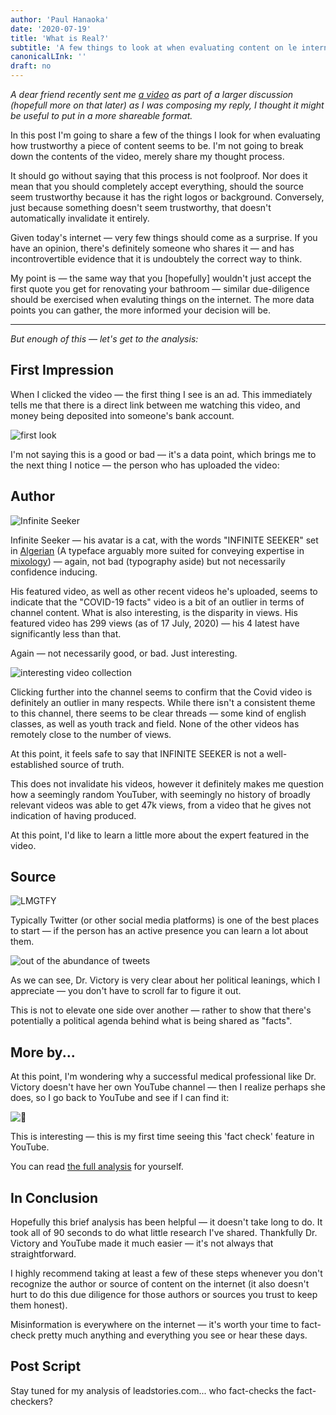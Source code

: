 ```yaml
---
author: 'Paul Hanaoka'
date: '2020-07-19'
title: 'What is Real?'
subtitle: 'A few things to look at when evaluating content on le internet.'
canonicalLInk: ''
draft: no
---
```


_A dear friend recently sent me [a video](https://www.youtube.com/watch?v=WQB_nksm5Gc) as part of a larger discussion (hopefull more on that later) as I was composing my reply, I thought it might be useful to put in a more shareable format._

In this post I'm going to share a few of the things I look for when evaluating how trustworthy a piece of content seems to be. I'm not going to break down the contents of the video, merely share my thought process.

It should go without saying that this process is not foolproof. Nor does it mean that you should completely accept everything, should the source seem trustworthy because it has the right logos or background. Conversely, just because something doesn't seem trustworthy, that doesn't automatically invalidate it entirely.

Given today's internet — very few things should come as a surprise. If you have an opinion, there's definitely someone who shares it — and has incontrovertible evidence that it is undoubtely the correct way to think.

My point is — the same way that you [hopefully] wouldn't just accept the first quote you get for renovating your bathroom — similar due-diligence should be exercised when evaluting things on the internet. The more data points you can gather, the more informed your decision will be.

---

_But enough of this — let's get to the analysis:_

## First Impression

When I clicked the video — the first thing I see is an ad. This immediately tells me that there is a direct link between me watching this video, and money being deposited into someone's bank account. 

![first look](/images/real-0.png)

I'm not saying this is a good or bad — it's a data point, which brings me to the next thing I notice — the person who has uploaded the video:

## Author

![Infinite Seeker](/images/real-1.png)

Infinite Seeker — his avatar is a cat, with the words "INFINITE SEEKER" set in [Algerian](https://en.wikipedia.org/wiki/Algerian_(typeface)) (A typeface arguably more suited for conveying expertise in [mixology](https://www.patrontequila.com/binaries/content/gallery/patrontequila/site-popup/2020/core-line/coreline-popup-desktop.png)) — again, not bad (typography aside) but  not necessarily confidence inducing.

His featured video, as well as other recent videos he's uploaded, seems to indicate that the "COVID-19 facts" video is a bit of an outlier in terms of channel content. What is also interesting, is the disparity in views. His featured video has 299 views (as of 17 July, 2020) — his 4 latest have significantly less than that.

Again — not necessarily good, or bad. Just interesting.

![interesting video collection](/images/real-2.png)

Clicking further into the channel seems to confirm that the Covid video is definitely an outlier in many respects. While there isn't a consistent theme to this channel, there seems to be clear threads — some kind of english classes, as well as youth track and field. None of the other videos has remotely close to the number of views. 

At this point, it feels safe to say that INFINITE SEEKER is not a well-established source of truth.

This does not invalidate his videos, however it definitely makes me question how a seemingly random YouTuber, with seemingly no history of broadly relevant videos was able to get 47k views, from a video that he gives not indication of having produced.

At this point, I'd like to learn a little more about the expert featured in the video.

## Source

![LMGTFY](/images/real-5.png)

Typically Twitter (or other social media platforms) is one of the best places to start — if the person has an active presence you can learn a lot about them. 

![out of the abundance of tweets](/images/real-3.png)

As we can see, Dr. Victory is very clear about her political leanings, which I appreciate — you don't have to scroll far to figure it out. 

This is not to elevate one side over another — rather to show that there's potentially a political agenda behind what is being shared as "facts".

## More by...

At this point, I'm wondering why a successful medical professional like Dr. Victory doesn't have her own YouTube channel — then I realize perhaps she does, so I go back to YouTube and see if I can find it:

![🤔](/images/real-4.png)

This is interesting — this is my first time seeing this 'fact check' feature in YouTube. 

You can read [the full analysis](https://leadstories.com/hoax-alert/2020/07/fact-check-dr-victory-covid-facts-video-includes-claims-that-are-not-facts.html) for yourself.

## In Conclusion

Hopefully this brief analysis has been helpful — it doesn't take long to do. It took all of 90 seconds to do what little research I've shared. Thankfully Dr. Victory and YouTube made it much easier — it's not always that straightforward.

I highly recommend taking at least a few of these steps whenever you don't recognize the author or source of content on the internet (it also doesn't hurt to do this due diligence for those authors or sources you trust to keep them honest).

Misinformation is everywhere on the internet — it's worth your time to fact-check pretty much anything and everything you see or hear these days.

## Post Script

Stay tuned for my analysis of leadstories.com... who fact-checks the fact-checkers?